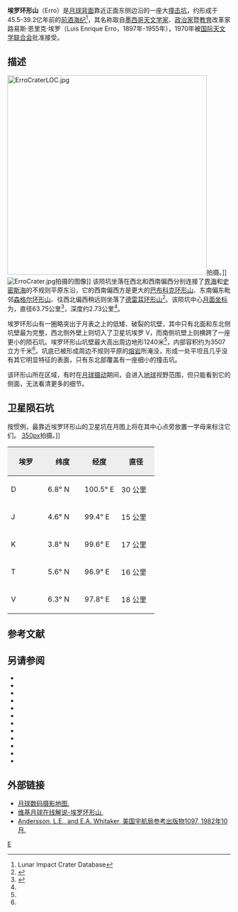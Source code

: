 {{lunar crater data
| image=Erro crater AS16-M-2885.jpg
| caption=[[阿波罗16号|阿波罗16号]]测绘相机拍摄的图像
| latitude = 5.68
| N_or_S = N
| longitude = 98.54
| E_or_W = E
| diameter =63.75公里
| depth = 2.73公里
| colong = 187
| eponym = 路易斯·恩里克·埃罗
}}
'''埃罗环形山'''（Erro）是[[月球背面|月球背面]]靠近正面东侧边沿的一座大[[撞击坑|撞击坑]]，约形成于45.5-39.2亿年前的[[前酒海纪|前酒海纪]]<ref name=LICD>Lunar Impact Crater Database</ref>，其名称取自[[墨西哥|墨西哥]][[天文学家|天文学家]]、[[政治家|政治家]]暨[[教育|教育]]改革家路易斯·恩里克·埃罗（Luis Enrique Erro，1897年-1955年），1970年被[[国际天文学联合会|国际天文学联合会]]批准接受。

==描述==
[[Image:ErroCraterLOC.jpg|450px]]拍摄。]] 
[[Image:ErroCrater.jpg|thumb]]拍摄的图像]]   
该陨坑坐落在西北和西南偏西分别连接了[[界海|界海]]和[[史密斯海|史密斯海]]的不规则平原东沿，它的西南偏西方是更大的[[巴布科克环形山|巴布科克环形山]]、东南偏东毗邻[[森格尔环形山|森格尔环形山]]、往西北偏西稍远则坐落了[[德雷耳环形山|德雷耳环形山]]<ref>{{Cite web |url=http://planetarynames.wr.usgs.gov/images/Lunar/lac_64_lo.pdf |title=Crater Erro on the map LAC-64. |accessdate=2017-01-29 |archive-date=2013-02-20 |archive-url=https://web.archive.org/web/20130220184538/http://planetarynames.wr.usgs.gov/images/Lunar/lac_64_lo.pdf |dead-url=no }}</ref>。该陨坑中心[[月面坐标|月面坐标]]为{{Coord|5.68|N|98.54|E|globe:Moon|nogoogle=1|noosm=1}}，直径63.75公里<ref name="IAU">{{Cite web |url=http://planetarynames.wr.usgs.gov/Feature/1837 |title=Directory of the International Astronomical Union |accessdate=2017-01-29 |archive-date=2019-10-01 |archive-url=https://web.archive.org/web/20191001060230/https://planetarynames.wr.usgs.gov/Feature/1837 |dead-url=no }}</ref>，深度约2.73公里<ref name="LICD"/>。

埃罗环形山有一圈略突出于月表之上的低矮、破裂的坑壁，其中只有北面和东北侧坑壁最为完整，西北侧外壁上则切入了卫星坑埃罗 V，而南侧坑壁上则横跨了一座更小的陨石坑。埃罗环形山坑壁最大高出周边地形1240米<ref name="LICD"/>，内部容积约为3507立方千米<ref name="LICD"/>。坑底已被形成周边不规则平原的[[熔岩|熔岩]]所淹没，形成一处平坦且几乎没有其它明显特征的表面，只有东北部覆盖有一座细小的撞击坑。

该环形山所在区域，有时在[[天平动|月球摄动]]期间，会进入[[地球|地球]]视野范围，但只能看到它的侧面，无法看清更多的细节。

==卫星陨石坑==
按惯例，最靠近埃罗环形山的卫星坑在月图上将在其中心点旁放置一字母来标注它们。
[[image:ErroCraterSAT.jpg|350px]]拍摄。]]
{| class="wikitable"
!width="25%" style="background:#eeeeee;" |埃罗 
!width="25%" style="background:#eeeeee;" |纬度
!width="25%" style="background:#eeeeee;" |经度
!width="25%" style="background:#eeeeee;" |直径
|-
! scope="row" | D
| 6.8° N
| 100.5° E
| 30 公里
|-
! scope="row" | J
| 4.6° N
| 99.4° E
| 15 公里
|-
! scope="row" | K
| 3.8° N
| 99.6° E
| 17 公里
|-
! scope="row" | T
| 5.6° N
| 96.9° E
| 16 公里
|-
! scope="row" | V
| 6.3° N
| 97.8° E
| 18 公里
|}{{clear}}
==参考文献==
{{Reflist}}

==另请参阅==
{{refbegin}}
* {{cite book
  | last1 = Andersson
  | first1 = L. E.
  | last2 = Whitaker
  | first2 = E. A.
  | authorlink2 = Ewen Whitaker
  | date = 1982
  | title = [[NASA|NASA]] Catalogue of Lunar Nomenclature
  | publisher = NASA RP-1097
  | ref = harv
  }}
* {{cite web
  | last = Blue
  | first = Jennifer
  | date = July 25, 2007
  | title = Gazetteer of Planetary Nomenclature
  | publisher = [[United_States_Geological_Survey|USGS]]
  | url = http://planetarynames.wr.usgs.gov/
  | accessdate = 2007-08-05
  | ref = harv
  | archive-date = 2012-04-08
  | archive-url = https://www.webcitation.org/66mXDr4G9?url=http://planetarynames.wr.usgs.gov/
  | dead-url = no
  }}
* {{cite book
  | last1 = Bussey
  | first1 = B.
  | authorlink1 = Ben Bussey
  | last2 = Spudis
  | first2 = P.
  | authorlink2 = Paul Spudis
  | date = 2004
  | title = The Clementine Atlas of the Moon
  | publisher = Cambridge University Press
  | location = New York
  | isbn = 978-0-521-81528-4
  | ref = harv
  }}
* {{cite book
  | last1 = Cocks
  | first1 = Elijah E.
  | last2 = Cocks
  | first2 = Josiah C.
  | date = 1995
  | title = Who's Who on the Moon: A Biographical Dictionary of Lunar Nomenclature
  | url = https://archive.org/details/isbn_9780936389271
  | publisher = Tudor Publishers
  | isbn = 978-0-936389-27-1
  | ref = harv
  }}
* {{cite web
  | last = McDowell
  | first = Jonathan
  | date = July 15, 2007
  | url = http://host.planet4589.org/astro/lunar/
  | title = Lunar Nomenclature
  | publisher = Jonathan's Space Report
  | accessdate = 2007-10-24
  | ref = harv
  | archive-date = 2012-05-26
  | archive-url = https://www.webcitation.org/67wcYNfK3?url=http://host.planet4589.org/astro/lunar/
  | dead-url = no
  }}
* {{cite journal| last1 = Menzel| first1 = D. H.| last2 = Minnaert| first2 = M.| last3 = Levin| first3 = B.| last4 = Dollfus| first4 = A.| last5 = Bell| first5 = B.| title = Report on Lunar Nomenclature by the Working Group of Commission 17 of the IAU| doi = 10.1007/BF00171763| journal = Space Science Reviews| volume = 12| issue = 2| pages = 136–186| date = 1971| bibcode = 1971SSRv...12..136M| ref = harv}}
* {{cite book
  | first = Patrick
  | last = Moore
  | authorlink = Patrick Moore
  | date = 2001
  | title = On the Moon
  | url = https://archive.org/details/patrickmooreonmo00patr
  | publisher = Sterling Publishing Co.
  | isbn = 978-0-304-35469-6
  | ref = harv
  }}
* {{cite book
  | first = Fred W.
  | last = Price
  | date = 1988
  | title = The Moon Observer's Handbook
  | publisher = Cambridge University Press
  | isbn = 978-0-521-33500-3
  | ref = harv
  }}
* {{cite book
  | last = Rükl
  | first = Antonín
  | authorlink = Antonín Rükl
  | date = 1990
  | title = Atlas of the Moon
  | publisher = Kalmbach Books
  | isbn = 978-0-913135-17-4
  | ref = harv
  }}
* {{cite book
  | last = Webb
  | first = Rev. T. W.
  | authorlink = Thomas William Webb
  | date = 1962
  | title = Celestial Objects for Common Telescopes
  | url = https://archive.org/details/celestialobjects00webb
  | edition = 6th revised
  | publisher = Dover
  | isbn = 978-0-486-20917-3
  | ref = harv
  }}
* {{cite book
  | first = Ewen A.
  | last = Whitaker
  | authorlink = Ewen Whitaker
  | date = 1999
  | title = Mapping and Naming the Moon
  | publisher = Cambridge University Press
  | isbn = 978-0-521-62248-6
  | ref = harv
  }}
* {{cite book
  | first = Peter T.
  | last = Wlasuk
  | date = 2000
  | title = Observing the Moon
  | publisher = Springer
  | isbn = 978-1-85233-193-1
  | ref = harv
 }}
{{refend}}
==外部链接==
*[http://www.lpi.usra.edu/resources/lunar_orbiter/bin/srch_nam.shtml?Erro%7C0 月球数码摄影地图.] {{Wayback|url=http://www.lpi.usra.edu/resources/lunar_orbiter/bin/srch_nam.shtml?Erro%7C0 |date=20201127015428 }}
*[http://the-moon.wikispaces.com/Erro 维基月球在线解说-埃罗环形山.] {{Wayback|url=http://the-moon.wikispaces.com/Erro |date=20180530152511 }}
*[http://planet4589.org/astro/lunar/RP-1097.pdf Andersson, L.E., and E.A. Whitaker, 美国宇航局参考出版物1097, 1982年10月.]{{Wayback|url=http://planet4589.org/astro/lunar/RP-1097.pdf |date=20141006125838 }}

[[Category:月球环形山|E]]
{{月球環形山 (C-F)}}